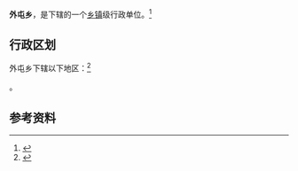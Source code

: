 {{中国乡级行政区|35/07/25/201/000}}

'''外屯乡'''，是{{PRC admin/fullname|35/07/25/201/000|3}}下辖的一个[[乡镇|乡镇]]级行政单位。<ref>{{PRC admin/ref sgc|{{PRC admin/parent|35/07/25/201/000}}}}</ref>

== 行政区划 ==

外屯乡下辖以下地区：<ref>{{PRC admin/ref sgc|35/07/25/201/000}}</ref>

{{PRC admin/children|35/07/25/201/000}}。

== 参考资料 ==

{{reflist}}

{{行政区划小作品}}
{{PRC admin/navcat|35/07/25/201/000}}